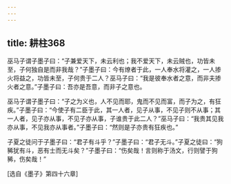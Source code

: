 ```yaml
---
---
---
```

title: 耕柱368
---




巫马子谓子墨子曰：“子兼爱天下，未云利也；我不爱天下，未云贼也，功皆未至，子何独自是而非我哉？”子墨子曰：今有燎者于此，一人奉水将灌之，一人掺火将益之，功皆未至，子何贵于二人？巫马子曰：“我是彼奉水者之意，而非夫掺火者之意。”子墨子曰：吾亦是吾意，而非子之意也。

巫马子谓子墨子曰：“子之为义也，人不见而耶，鬼而不见而富，而子为之，有狂疾。”子墨子曰：“今使子有二臣于此，其一人者，见子从事，不见子则不从事；其一人者，见子亦从事，不见子亦从事，子谁贵于此二人？”巫马子曰：“我贵其见我亦从事，不见我亦从事者。”子墨子曰：“然则是子亦贵有狂疾也。”

子夏之徒问于子墨子曰：“君子有斗乎？”子墨子曰：“君子无斗。”子夏之徒曰：“狗豨犹有斗，恶有士而无斗矣？”子墨子曰：“伤矣哉！言则称于汤文，行则譬于狗豨，伤矣哉！”

[选自《墨子》第四十六章]